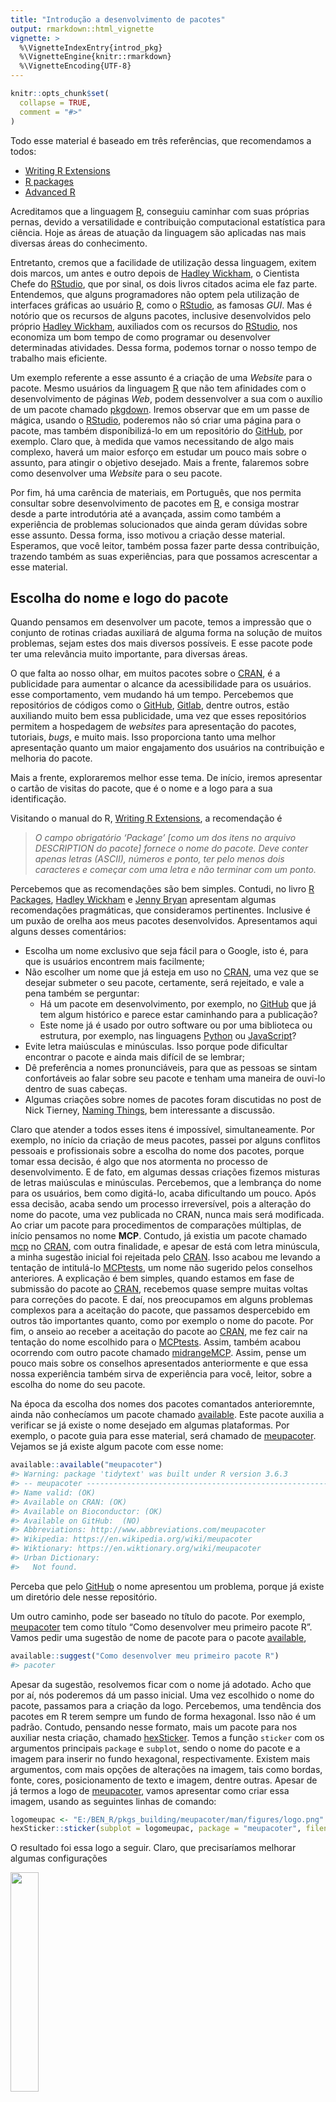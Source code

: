 ```yaml
---
title: "Introdução a desenvolvimento de pacotes"
output: rmarkdown::html_vignette
vignette: >
  %\VignetteIndexEntry{introd_pkg}
  %\VignetteEngine{knitr::rmarkdown}
  %\VignetteEncoding{UTF-8}
---
```


```r
knitr::opts_chunk$set(
  collapse = TRUE,
  comment = "#>"
)
```

Todo esse material é baseado em três referências, que recomendamos a todos:

* [Writing R Extensions](https://cran.r-project.org/doc/manuals/r-devel/R-exts.html#Creating-R-packages)
* [R packages](https://r-pkgs.org/index.html)
* [Advanced R](https://adv-r.hadley.nz/)

Acreditamos que a linguagem [R](http://r-project.org), conseguiu caminhar com suas próprias pernas, devido a versatilidade e contribuição computacional estatística para ciência. Hoje as áreas de atuação da linguagem são aplicadas nas mais diversas áreas do conhecimento. 

Entretanto, cremos que a facilidade de utilização dessa linguagem, exitem dois marcos, um antes e outro depois de [Hadley Wickham](http://hadley.nz/), o Cientista Chefe do [RStudio](http://rstudio.com), que por sinal, os dois livros citados acima ele faz parte. Entendemos, que alguns programadores não optem pela utilização de interfaces gráficas ao usuário [R](http://r-project.org), como o [RStudio](http://rstudio.com), as famosas *GUI*. Mas é notório que os recursos de alguns pacotes, inclusive desenvolvidos pelo próprio [Hadley Wickham](http://hadley.nz/), auxiliados com os recursos do [RStudio](http://rstudio.com), nos economiza um bom tempo de como programar ou desenvolver determinadas atividades. Dessa forma, podemos tornar o nosso tempo de trabalho mais eficiente. 

Um exemplo referente a esse assunto é a criação de uma *Website* para o pacote. Mesmo usuários da linguagem [R](http://r-project.org) que não tem afinidades com o desenvolvimento de páginas *Web*, podem dessenvolver a sua com o auxílio de um pacote chamado [pkgdown](pkgdown.r-lib.org). Iremos observar que em um passe de mágica, usando o [RStudio](http://rstudio.com), poderemos não só criar uma página para o pacote, mas também disponíbilizá-lo em um repositório do [GitHub](https://github.com), por exemplo. Claro que, à medida que vamos necessitando de algo mais complexo, haverá um maior esforço em estudar um pouco mais sobre o assunto, para atingir o objetivo desejado. Mais a frente, falaremos sobre como desenvolver uma *Website* para o seu pacote.

Por fim, há uma carência de materiais, em Português, que nos permita consultar sobre desenvolvimento de pacotes em [R](http://r-project.org), e consiga mostrar desde a parte introdutória até a avançada, assim como também a experiência de problemas solucionados que ainda geram dúvidas sobre esse assunto. Dessa forma, isso motivou a criação desse material. Esperamos, que você leitor, também possa fazer parte dessa contribuição, trazendo também as suas experiências, para que possamos acrescentar a esse material.

## Escolha do nome e logo do pacote {#name_logo_pkg}

Quando pensamos em desenvolver um pacote, temos a impressão que o conjunto de rotinas criadas auxiliará de alguma forma na solução de muitos problemas, sejam estes dos mais diversos possíveis. E esse pacote pode ter uma relevância muito importante, para diversas áreas.

O que falta ao nosso olhar, em muitos pacotes sobre o [CRAN](CRAN.r-project.org/), é a publicidade para aumentar o alcance da acessibilidade para os usuários. esse comportamento, vem mudando há um tempo. Percebemos que repositórios de códigos como o [GitHub](https://github.com/), [Gitlab](https://about.gitlab.com/), dentre outros, estão auxiliando muito bem essa publicidade, uma vez que esses repositórios permitem a hospedagem de *websites* para apresentação do pacotes, tutoriais, *bugs*, e muito mais. Isso proporciona tanto uma melhor apresentação quanto um maior engajamento dos usuários na contribuição e melhoria do pacote.

Mais a frente, exploraremos melhor esse tema. De início, iremos apresentar o cartão de visitas do pacote, que é o nome e a logo para a sua identificação. 

Visitando o manual do R, [Writing R Extensions](https://cran.r-project.org/doc/manuals/r-devel/R-exts.html#Creating-R-packages), a recomendação é

<blockquote>
  <p>
    <em>
O campo obrigatório ‘Package’ [como um dos itens no arquivo *DESCRIPTION* do pacote] fornece o nome do pacote. Deve conter apenas letras (ASCII), números e ponto, ter pelo menos dois caracteres e começar com uma letra e não terminar com um ponto.
    </em>
  </p>
</blockquote>
<!--
<blockquote>
  <p>
    <em>
      The mandatory ‘Package’ field gives the name of the package. This should contain only (ASCII) letters, numbers and dot, have at least two characters and start with a letter and not end in a dot.
    </em>
  </p>
</blockquote>
-->

Percebemos que as recomendações são bem simples. Contudi, no livro [R Packages](https://r-pkgs.org/description.html), [Hadley Wickham](http://hadley.nz/) e [Jenny Bryan](https://jennybryan.org/) apresentam algumas recomendações pragmáticas, que consideramos pertinentes. Inclusive é um puxão de orelha aos meus pacotes desenvolvidos. Apresentamos aqui alguns desses comentários:

* Escolha um nome exclusivo que seja fácil para o Google, isto é, para que is usuários encontrem mais facilmente;
* Não escolher um nome que já esteja em uso no [CRAN](http://cran.r-project.org), uma vez que se desejar submeter o seu pacote, certamente, será rejeitado, e vale a pena também se perguntar:
  * Há um pacote em desenvolvimento, por exemplo, no [GitHub](https://github.com/) que já tem algum histórico e parece estar caminhando para a publicação?
  * Este nome já é usado por outro software ou por uma biblioteca ou estrutura, por exemplo, nas linguagens [Python](https://www.python.org/) ou [JavaScript](https://www.javascript.com/)?
* Evite letra maiúsculas e minúsculas. Isso porque pode dificultar encontrar o pacote e ainda mais difícil de se lembrar;
* Dê preferência a nomes pronunciáveis, para que as pessoas se sintam confortáveis ao falar sobre seu pacote e tenham uma maneira de ouvi-lo dentro de suas cabeças.
* Algumas criações sobre nomes de pacotes foram discutidas no post de Nick Tierney, [Naming Things](https://www.njtierney.com/post/2018/06/20/naming-things/), bem interessante a discussão.



Claro que atender a todos esses itens é impossível, simultaneamente. Por exemplo, no início da criação de meus pacotes, passei por alguns conflitos pessoais e profissionais sobre a escolha do nome dos pacotes, porque tomar essa decisão, é algo que nos atormenta no processo de desenvolvimento. E de fato, em algumas dessas criações fizemos misturas de letras maiúsculas e minúsculas. Percebemos, que a lembrança do nome para os usuários, bem como digitá-lo, acaba dificultando um pouco. Após essa decisão, acaba sendo um processo irreversível, pois a alteração do nome do pacote, uma vez publicada no CRAN, nunca mais será modificada. Ao criar um pacote para procedimentos de comparações múltiplas, de início pensamos no nome **MCP**. Contudo, já existia um pacote chamado [mcp](https://lindeloev.github.io/mcp/) no [CRAN](http://cran.r-project.org), com outra finalidade, e apesar de está com letra minúscula, a minha sugestão inicial foi rejeitada pelo [CRAN](http://cran.r-project.org). Isso acabou me levando a tentação de intitulá-lo [MCPtests](https://github.com/bendeivide/MCPtests), um nome não sugerido pelos conselhos anteriores. A explicação é bem simples, quando estamos em fase de submissão do pacote ao [CRAN](http://cran.r-project.org), recebemos quase sempre muitas voltas para correções do pacote. E daí, nos preocupamos em alguns problemas complexos para a aceitação do pacote, que passamos despercebido em outros tão importantes quanto, como por exemplo o nome do pacote. Por fim, o anseio ao receber a aceitação do pacote ao [CRAN](http://cran.r-project.org), me fez cair na tentação do nome escolhido para o [MCPtests](https://github.com/bendeivide/MCPtests). Assim, também acabou ocorrendo com outro pacote chamado [midrangeMCP](https://github.com/bendeivide/midrangeMCP). Assim, pense um pouco mais sobre os conselhos apresentados anteriormente e que essa nossa experiência também sirva de experiência para você, leitor, sobre a escolha do nome do seu pacote.

Na época da escolha dos nomes dos pacotes comantados anterioremnte, ainda não conhecíamos um pacote chamado [available](https://github.com/r-lib/available). Este pacote auxilia a verificar se já existe o nome desejado em algumas plataformas. Por exemplo, o pacote guia para esse material, será chamado de [meupacoter](https://bendeivide.github.io/meupacoter/). Vejamos se já existe algum pacote com esse nome:
```r
available::available("meupacoter")
#> Warning: package 'tidytext' was built under R version 3.6.3
#> -- meupacoter ----------------------------------------------------------------
#> Name valid: (OK)
#> Available on CRAN: (OK)
#> Available on Bioconductor: (OK)
#> Available on GitHub:  (NO)
#> Abbreviations: http://www.abbreviations.com/meupacoter
#> Wikipedia: https://en.wikipedia.org/wiki/meupacoter
#> Wiktionary: https://en.wiktionary.org/wiki/meupacoter
#> Urban Dictionary:
#>   Not found.
```
Perceba que pelo [GitHub](https://github.com/) o nome apresentou um problema, porque já existe um diretório dele nesse repositório. 

Um outro caminho, pode ser baseado no título do pacote. Por exemplo, [meupacoter](https://bendeivide.github.io/meupacoter/) tem como título "Como desenvolver meu primeiro pacote R". Vamos pedir uma sugestão de nome de pacote para o pacote [available](https://github.com/r-lib/available),

```r
available::suggest("Como desenvolver meu primeiro pacote R")
#> pacoter
```

Apesar da sugestão, resolvemos ficar com o nome já adotado. Acho que por aí, nós poderemos dá um passo inicial. Uma vez escolhido o nome do pacote, passamos para a criação da logo. Percebemos, uma tendência dos pacotes em R terem sempre um fundo de forma hexagonal. Isso não é um padrão. Contudo, pensando nesse formato, mais um pacote para nos auxiliar nesta criação, chamado [hexSticker](https://github.com/GuangchuangYu/hexSticker). Temos a função `sticker` com os argumentos principais `package` e `subplot`, sendo o nome do pacote e a imagem para inserir no fundo hexagonal, respectivamente. Existem mais argumentos, com mais opções de alterações na imagem, tais como bordas, fonte, cores, posicionamento de texto e imagem, dentre outras. Apesar de já termos a logo de [meupacoter](https://bendeivide.github.io/meupacoter/), vamos apresentar como criar essa imagem, usando as seguintes linhas de comando:

```r
logomeupac <- "E:/BEN_R/pkgs_building/meupacoter/man/figures/logo.png"
hexSticker::sticker(subplot = logomeupac, package = "meupacoter", filename = "E:/BEN_R/pkgs_building/meupacoter/man/figures/logoteste.png")
```

O resultado foi essa logo a seguir. Claro, que precisaríamos melhorar algumas configurações

![](logoteste.png){width=30%}

Apesar dessas facilidades, percebemos que isso é algo bem pessoal para o desenvolvedor, porque de fato, você acaba deixando um pouco de sua criatividade e isso não pode ser um padrão. Vejam algumas logos de nossos pacotes:

![](midrangeMCP.png) ![](MCPtests.gif){width=30%} ![](statscience.png)



## Boas práticas para a escrita de um código R {#goodpractice}

<!--
Ensinar o que cada pacote faz e como executá-los!

Pacotes a estudar:
- goodpractice => goodpractice::gp
- formatR (Ver Advaced R, 1ed, cap 5)
- styler > RStudio > Addins > Style active package (todo o pacote)
- styler > RStudio > Addins > Style active file (Uma função selecionada)

- lintr

https://google.github.io/styleguide/Rguide.html
https://style.tidyverse.org/

Outra forma é configurar o RStudio para o propósito!
-->

As boas práticas de um código, se refere a forma de como você escreve seu algoritmo em [R](http:://r-project.org). Lembre-se que seu código poderá ser lido por muitos outros desenvolvedores. Dessa forma, seguem algumas sugestões de leituras:

* [https://google.github.io/styleguide/Rguide.html](https://google.github.io/styleguide/Rguide.html)
* [https://style.tidyverse.org/](https://style.tidyverse.org/)
* [Advanced R](http://adv-r.had.co.nz/Style.html)

Para auxiliar nessa jornada, seguem algumas sugestões de pacotes:

* [formatR](https://yihui.org/formatr/)
* [goodpractice](http://mangothecat.github.io/goodpractice/)
* [styler](https://styler.r-lib.org/)
* [lintr](https://cran.r-project.org/web/packages/lintr/readme/README.html)




## Boas práticas para a escrita de um pacote

<!--
Depois comentar cada uma delas mostrando o seu objetivo
-->

* Sempre atualize a versão e a identifique adequadamente;
* Crie um arquivo *NEWS*, e comente suas atualizações. Linha de comando `usethis::use_news_md()`;
* Crie um arquivo *README*, para auxiliar nas ideias básicas para o pacote e auxiliar no repositório [Github](https://github.com). Linha de comando `usethis::use_readme_rmd`;
* Use os repositórios do tipo Git, de preferência o [GitHub](https://github.com). As contribuições são imensas para o pacote
* Mantenha sempre a data do pacote atualizada;
* Escreva vignettes. Linha de comando `use_vignette("<nome_vignette>")`;
* Se possível, crie uma *Website* para o pacote. Linha de comando `pkgdown::build_site()`;
* internacionalize seu pacote;
* [Sempre comente seu código](introd_pkg.html#goodpractice), para que em futuras atualizações outros contribuídores do pacote tenham noção do que foi feito.


## Resumo do que vimos nessa seção

Em construção...

